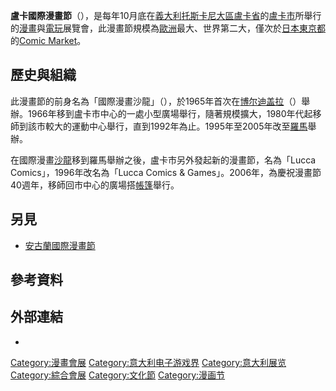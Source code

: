 {{Coord|43.8|10.5|display=title}}
{{Infobox Convention
| name = Lucca Comics and Games
| image = [[File:Lucca_Comics_2007_San_Michele.JPG|220px]]
| caption = 盧卡國際漫畫節的廣場，鄰近[[圣弥额尔教堂_(卢卡)|聖彌額爾教堂]]（2007年攝）
| status = 舉辦中
| genre = 
| venue =
| location = [[盧卡|盧卡]]
| country = [[義大利|義大利]]
| first = 1966年
| last =
| organizer = 盧卡[[市鎮_(義大利)|市政府]]及「Lucca Comics & Games Srl」公司<ref>{{Cite web |url=http://www.luccacomicsandgames.com/it/2013/chi-siamo/ |title=Lucca Comics & Games Srl - Chi siamo |access-date=2015-01-26 |archive-date=2020-08-14 |archive-url=https://web.archive.org/web/20200814090524/https://www.luccacomicsandgames.com/it/2013/chi-siamo/ |dead-url=no }}</ref>
| filing =
| attendance = 240,000人次（2014年）<ref>{{cite news|publisher=''Lo Schermo Quotidiano''|url=http://www.loschermo.it/articoli/view/67624|title=La magia di Lucca Comics & Games batte tutti i record con 240 mila presenze|date=2 November 2014|access-date=2015-01-26|archive-url=https://web.archive.org/web/20141230170153/http://www.loschermo.it/articoli/view/67624|archive-date=2014-12-30|dead-url=yes}}</ref>
| website = [http://www.luccacomicsandgames.com/ luccacomicsandgames.com]
}}
'''盧卡國際漫畫節'''（{{lang-en|Lucca Comics & Games}}），是每年10月底在[[義大利|義大利]][[托斯卡尼|托斯卡尼大區]][[盧卡省|盧卡省]]的[[盧卡|盧卡市]]所舉行的[[漫畫|漫畫]]與[[電玩|電玩]]展覽會，此漫畫節規模為[[歐洲|歐洲]]最大、世界第二大，僅次於[[日本|日本]][[東京都|東京都]]的[[Comic_Market|Comic Market]]。

==歷史與組織==
此漫畫節的前身名為「國際漫畫沙龍」（{{lang-it|Salone Internazionale del Comics}}），於1965年首次在[[博尔迪盖拉|博尔迪盖拉]]（{{lang|it|Bordighera}}）舉辦。1966年移到盧卡市中心的一處小型廣場舉行，隨著規模擴大，1980年代起移師到該市較大的運動中心舉行，直到1992年為止。1995年至2005年改至[[羅馬|羅馬]]舉辦。

在國際漫畫[[沙龍|沙龍]]移到羅馬舉辦之後，盧卡市另外發起新的漫畫節，名為「Lucca Comics」，1996年改名為「Lucca Comics & Games」。2006年，為慶祝漫畫節40週年，移師回市中心的廣場搭[[帳篷|帳篷]]舉行。

==另見==
*[[安古蘭國際漫畫節|安古蘭國際漫畫節]]

== 參考資料 ==
{{reflist}}

==外部連結==
*{{official website|http://www.luccacomicsandgames.com}}

{{Manga-stub}}
{{DEFAULTSORT:Lucca Comics and Games}}

[[Category:漫畫會展|Category:漫畫會展]]
[[Category:意大利电子游戏界|Category:意大利电子游戏界]]
[[Category:意大利展览|Category:意大利展览]]
[[Category:綜合會展|Category:綜合會展]]
[[Category:文化節|Category:文化節]]
[[Category:漫画节|Category:漫画节]]